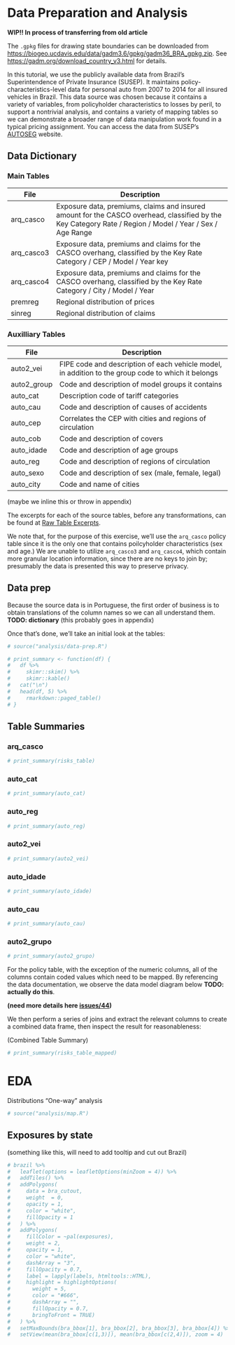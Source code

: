 # Data Preparation and Analysis

**WIP!! In process of transferring from old article**

The `.gpkg` files for drawing state boundaries can be downloaded from [https://biogeo.ucdavis.edu/data/gadm3.6/gpkg/gadm36_BRA_gpkg.zip](https://biogeo.ucdavis.edu/data/gadm3.6/gpkg/gadm36_BRA_gpkg.zip). See [https://gadm.org/download_country_v3.html](https://gadm.org/download_country_v3.html) for details.

In this tutorial, we use the publicly available data from Brazil's Superintendence of Private Insurance (SUSEP). It maintains policy-characteristics-level data for personal auto from 2007 to 2014 for all insured vehicles in Brazil. This data source was chosen because it contains a variety of variables, from policyholder characteristics to losses by peril, to support a nontrivial analysis, and contains a variety of mapping tables so we can demonstrate a broader range of data manipulation work found in a typical pricing assignment. You can access the data from SUSEP's [AUTOSEG](http://www2.susep.gov.br/menuestatistica/Autoseg/principal.aspx) website.

## Data Dictionary

### Main Tables

| File      | Description                                                          |
|-----------|----------------------------------------------------------------------|
| arq_casco | Exposure data, premiums, claims and insured amount for the CASCO overhead, classified by the Key Category Rate / Region / Model / Year / Sex / Age Range |
| arq_casco3| Exposure data, premiums and claims for the CASCO overhang, classified by the Key Rate Category / CEP / Model / Year key |
|arq_casco4 | Exposure data, premiums and claims for the CASCO overhang, classified by the Key Rate Category / City / Model / Year |
| premreg   | Regional distribution of prices |
| sinreg    | Regional distribution of claims |

### Auxilliary Tables

| File        | Description                                                          |
|-------------|----------------------------------------------------------------------|
| auto2_vei   | FIPE code and description of each vehicle model, in addition to the group code to which it belongs |
| auto2_group | Code and description of model groups it contains                     |
| auto_cat    | Description code of tariff categories                                |
| auto_cau    | Code and description of causes of accidents                          |
| auto_cep    | Correlates the CEP with cities and regions of circulation            |
| auto_cob    | Code and description of covers                                       |
| auto_idade  | Code and description of age groups                                   |
| auto_reg    | Code and description of regions of circulation                       |
| auto_sexo   | Code and description of sex (male, female, legal)                    |
| auto_city   | Code and name of cities                                              |

(maybe we inline this or throw in appendix)

The excerpts for each of the source tables, before any transformations, can be found at [Raw Table Excerpts](https://github.com/kasaai/pc-pricing-tutorial/blob/master/analysis/raw-table-excerpts.md).

We note that, for the purpose of this exercise, we'll use the `arq_casco` policy table since it is the only one that contains poilcyholder characteristics (sex and age.) We are unable to utilize `arq_casco3` and `arq_casco4`, which contain more granular location information, since there are no keys to join by; presumably the data is presented this way to preserve privacy.

## Data prep

Because the source data is in Portuguese, the first order of business is to obtain translations of the column names so we can all understand them. **TODO: dictionary** (this probably goes in appendix)

Once that's done, we'll take an initial look at the tables:

```r
# source("analysis/data-prep.R")
```

```r
# print_summary <- function(df) {
#   df %>%
#     skimr::skim() %>%
#     skimr::kable()
#   cat("\n")
#   head(df, 5) %>%
#     rmarkdown::paged_table()
# }
```

## Table Summaries

### arq_casco

```r
# print_summary(risks_table)
```

### auto_cat

```r
# print_summary(auto_cat)
```

### auto_reg

```r
# print_summary(auto_reg)
```

### auto2_vei

```r
# print_summary(auto2_vei)
```

### auto_idade

```r
# print_summary(auto_idade)
```

### auto_cau

```r
# print_summary(auto_cau)
```

### auto2_grupo

```r
# print_summary(auto2_grupo)
```


For the policy table, with the exception of the numeric columns, all of the columns contain coded values which need to be mapped. By referencing the data documentation, we observe the data model diagram below **TODO: actually do this**.

**(need more details here [issues/44](https://github.com/kasaai/pc-pricing-tutorial/issues/44))**

We then perform a series of joins and extract the relevant columns to create a combined data frame, then inspect the result for reasonableness:

(Combined Table Summary)

```r
# print_summary(risks_table_mapped)
```

# EDA

Distributions
"One-way" analysis

```r
# source("analysis/map.R")
```

## Exposures by state

(something like this, will need to add tooltip and cut out Brazil)

```r
# brazil %>%
#   leaflet(options = leafletOptions(minZoom = 4)) %>%
#   addTiles() %>%
#   addPolygons(
#     data = bra_cutout,
#     weight  = 0,
#     opacity = 1,
#     color = "white",
#     fillOpacity = 1
#   ) %>%
#   addPolygons(
#     fillColor = ~pal(exposures),
#     weight = 2,
#     opacity = 1,
#     color = "white",
#     dashArray = "3",
#     fillOpacity = 0.7,
#     label = lapply(labels, htmltools::HTML),
#     highlight = highlightOptions(
#       weight = 5,
#       color = "#666",
#       dashArray = "",
#       fillOpacity = 0.7,
#       bringToFront = TRUE)
#   ) %>%
#   setMaxBounds(bra_bbox[1], bra_bbox[2], bra_bbox[3], bra_bbox[4]) %>%
#   setView(mean(bra_bbox[c(1,3)]), mean(bra_bbox[c(2,4)]), zoom = 4)
```
